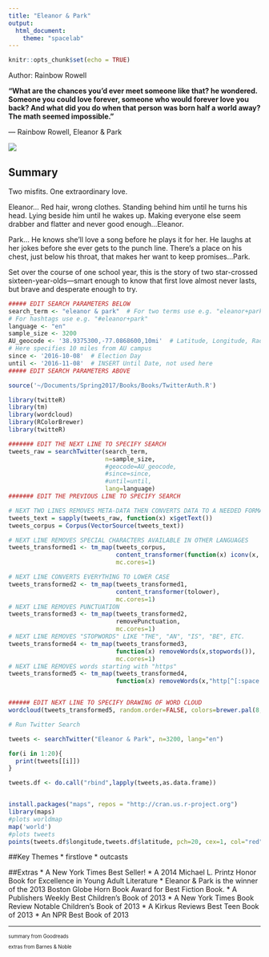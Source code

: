 ```yaml
---
title: "Eleanor & Park"
output: 
  html_document:
    theme: "spacelab"
---
```


```r
knitr::opts_chunk$set(echo = TRUE)
```
Author: Rainbow Rowell

**“What are the chances you’d ever meet someone like that? he wondered. Someone you could love forever, someone who would forever love you back? And what did you do when that person was born half a world away? The math seemed impossible.”** 

― Rainbow Rowell, Eleanor & Park

![](eleanorpark.jpeg)

## Summary
Two misfits.
One extraordinary love.

Eleanor... Red hair, wrong clothes. Standing behind him until he turns his head. Lying beside him until he wakes up. Making everyone else seem drabber and flatter and never good enough...Eleanor.

Park... He knows she'll love a song before he plays it for her. He laughs at her jokes before she ever gets to the punch line. There's a place on his chest, just below his throat, that makes her want to keep promises...Park.

Set over the course of one school year, this is the story of two star-crossed sixteen-year-olds—smart enough to know that first love almost never lasts, but brave and desperate enough to try.

```r
##### EDIT SEARCH PARAMETERS BELOW
search_term <- "eleanor & park"  # For two terms use e.g. "eleanor+park"
# For hashtags use e.g. "#eleanor+park"
language <- "en"
sample_size <- 3200 
AU_geocode <- '38.9375300,-77.0868600,10mi'  # Latitude, Longitude, Radius
# Here specifies 10 miles from AU campus
since <- '2016-10-08'  # Election Day
until <- '2016-11-08'  # INSERT Until Date, not used here
##### EDIT SEARCH PARAMETERS ABOVE

source('~/Documents/Spring2017/Books/Books/TwitterAuth.R')

library(twitteR)
library(tm)
library(wordcloud)
library(RColorBrewer)
library(twitteR)

####### EDIT THE NEXT LINE TO SPECIFY SEARCH
tweets_raw = searchTwitter(search_term,
                           n=sample_size,
                           #geocode=AU_geocode,
                           #since=since,
                           #until=until,
                           lang=language)
####### EDIT THE PREVIOUS LINE TO SPECIFY SEARCH

# NEXT TWO LINES REMOVES META-DATA THEN CONVERTS DATA TO A NEEDED FORMAT
tweets_text = sapply(tweets_raw, function(x) x$getText())
tweets_corpus = Corpus(VectorSource(tweets_text))

# NEXT LINE REMOVES SPECIAL CHARACTERS AVAILABLE IN OTHER LANGUAGES
tweets_transformed1 <- tm_map(tweets_corpus,
                              content_transformer(function(x) iconv(x, to="UTF-8-MAC")),
                              mc.cores=1)

# NEXT LINE CONVERTS EVERYTHING TO LOWER CASE
tweets_transformed2 <- tm_map(tweets_transformed1,
                              content_transformer(tolower),
                              mc.cores=1)
# NEXT LINE REMOVES PUNCTUATION
tweets_transformed3 <- tm_map(tweets_transformed2,
                              removePunctuation,
                              mc.cores=1)
# NEXT LINE REMOVES "STOPWORDS" LIKE "THE", "AN", "IS", "BE", ETC.
tweets_transformed4 <- tm_map(tweets_transformed3,
                              function(x) removeWords(x,stopwords()),
                              mc.cores=1)
# NEXT LINE REMOVES words starting with "https"
tweets_transformed5 <- tm_map(tweets_transformed4,
                              function(x) removeWords(x,"http[^[:space:]]*"),mc.cores=1)


###### EDIT NEXT LINE TO SPECIFY DRAWING OF WORD CLOUD
wordcloud(tweets_transformed5, random.order=FALSE, colors=brewer.pal(8,"Dark2"))
```


``` r

# Run Twitter Search

tweets <- searchTwitter("Eleanor & Park", n=3200, lang="en")

for(i in 1:20){
  print(tweets[[i]])
}
```

```r
tweets.df <- do.call("rbind",lapply(tweets,as.data.frame))


install.packages("maps", repos = "http://cran.us.r-project.org")
library(maps)
#plots worldmap
map('world')
#plots tweets
points(tweets.df$longitude,tweets.df$latitude, pch=20, cex=1, col="red")
```


##Key Themes
* firstlove
* outcasts

##Extras
* A New York Times Best Seller!
* A 2014 Michael L. Printz Honor Book for Excellence in Young Adult Literature
* Eleanor & Park is the winner of the 2013 Boston Globe Horn Book Award for Best Fiction Book. 
* A Publishers Weekly Best Children's Book of 2013 
* A New York Times Book Review Notable Children's Book of 2013
* A Kirkus Reviews Best Teen Book of 2013
* An NPR Best Book of 2013

***
<small> <small>  

summary from Goodreads 

extras from Barnes & Noble

\small \small